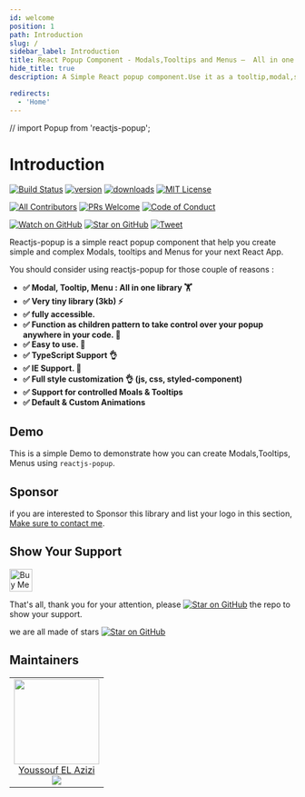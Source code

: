 ```yaml
---
id: welcome
position: 1
path: Introduction
slug: /
sidebar_label: Introduction
title: React Popup Component - Modals,Tooltips and Menus —  All in one
hide_title: true
description: A Simple React popup component.Use it as a tooltip,modal,sub-menu and match more ...

redirects:
  - 'Home'
---
```


// import Popup from 'reactjs-popup';

# Introduction

[![Build Status][build-badge]][build]
[![version][version-badge]][package]
[![downloads][downloads-badge]][npmtrends]
[![MIT License][license-badge]][license]

[![All Contributors](https://img.shields.io/badge/all_contributors-16-orange.svg?style=flat-square)](#contributors)
[![PRs Welcome][prs-badge]][prs]
[![Code of Conduct][coc-badge]][coc]

[![Watch on GitHub][github-watch-badge]][github-watch]
[![Star on GitHub][github-star-badge]][github-star]
[![Tweet][twitter-badge]][twitter]

Reactjs-popup is a simple react popup component that help you create simple and complex Modals, tooltips and Menus for your next React App.

You should consider using reactjs-popup for those couple of reasons :

- **✅ Modal, Tooltip, Menu : All in one library 🏋️**
- **✅ Very tiny library (3kb) ⚡️**
- **✅ fully accessible.**
- **✅ Function as children pattern to take control over your popup anywhere in your code. 💪**
- **✅ Easy to use. 🚀**
- **✅ TypeScript Support 👌**
- **✅ IE Support. 🚀**
- **✅ Full style customization 👌 (js, css, styled-component)**
- **✅ Support for controlled Moals & Tooltips**
- **✅ Default & Custom Animations**

## Demo

This is a simple Demo to demonstrate how you can create Modals,Tooltips, Menus using `reactjs-popup`.

<Demo />

## Sponsor

if you are interested to Sponsor this library and list your logo in this section, [Make sure to contact me](https://twitter.com/ElaziziYoussouf).

## Show Your Support

<a href="https://www.buymeacoffee.com/yjose" target="_blank">
  <img
    src="https://cdn.buymeacoffee.com/buttons/default-orange.png"
    alt="Buy Me A Coffee"
    height="40px"
  />
</a>
<br />

That's all, thank you for your attention, please [![Star on GitHub][github-star-badge]][github-star] the repo to show your support.

we are all made of stars [![Star on GitHub][github-star-badge]][github-star]

## Maintainers

<table>
  <tbody>
    <tr>
      <td align="center">
        <a href="http://elazizi.com/">
          <img
            width="150"
            height="150"
            src="https://github.com/yjose.png?v=3&s=150"
          />
          <br />
          Youssouf EL Azizi
        </a>
        <div>
          <a href="https://twitter.com/ElaziziYoussouf">
            <img src="https://img.shields.io/twitter/follow/ElaziziYoussouf.svg?style=social&label=Follow" />
          </a>
        </div>
      </td>
    </tr>
  </tbody>
</table>

[build-badge]: https://img.shields.io/travis/yjose/reactjs-popup.svg?style=flat-square
[build]: https://travis-ci.org/yjose/reactjs-popup
[version-badge]: https://img.shields.io/npm/v/reactjs-popup.svg?style=flat-square
[package]: https://www.npmjs.com/package/reactjs-popup
[downloads-badge]: https://img.shields.io/npm/dt/reactjs-popup.svg?style=flat-square
[npmtrends]: http://www.npmtrends.com/reactjs-popup
[license-badge]: https://img.shields.io/npm/l/reactjs-popup.svg?style=flat-square
[license]: https://github.com/yjose/reactjs-popup/blob/master/LICENSE
[prs-badge]: https://img.shields.io/badge/PRs-welcome-brightgreen.svg?style=flat-square
[prs]: http://makeapullrequest.com
[coc-badge]: https://img.shields.io/badge/code%20of-conduct-ff69b4.svg?style=flat-square
[coc]: https://github.com/yjose/reactjs-popup/blob/master/CODE_OF_CONDUCT.md
[github-watch-badge]: https://img.shields.io/github/watchers/yjose/reactjs-popup.svg?style=social
[github-watch]: https://github.com/yjose/reactjs-popup/watchers
[github-star-badge]: https://img.shields.io/github/stars/yjose/reactjs-popup.svg?style=social
[github-star]: https://github.com/yjose/reactjs-popup/stargazers
[twitter]: https://twitter.com/intent/tweet?text=Check%20out%20reactjs-popup%20by%20%40ElaziziYoussouf%20https%3A%2F%2Fgithub.com%2Fyjose%2Freactjs-popup%20%F0%9F%91%8D
[twitter-badge]: https://img.shields.io/twitter/url/https/github.com/yjose/reactjs-popup.svg?style=social
[all-contributors]: https://github.com/yjose/all-contributors
